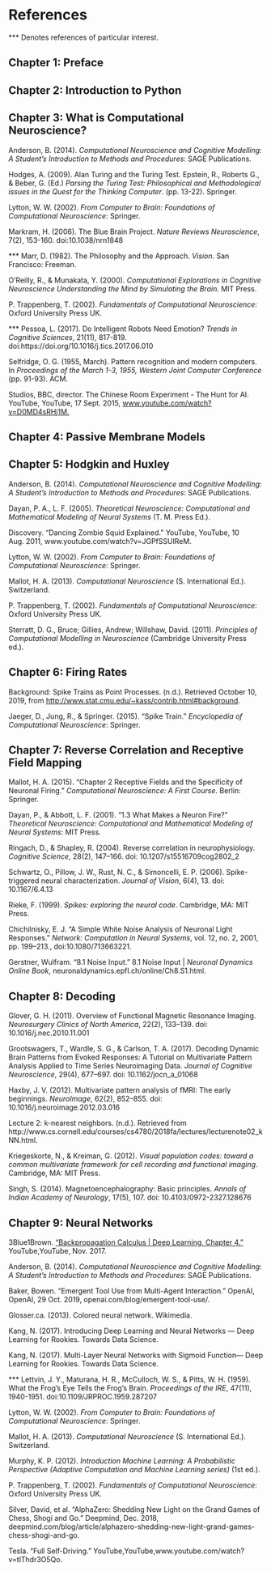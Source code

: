 # References {#Ch10}

*** Denotes references of particular interest.  

## Chapter 1: Preface  

## Chapter 2: Introduction to Python  

## Chapter 3: What is Computational Neuroscience?    
Anderson, B. (2014). *Computational Neuroscience and Cognitive Modelling: A Student's Introduction to Methods and Procedures*: SAGE Publications.  

Hodges, A. (2009). Alan Turing and the Turing Test. Epstein, R., Roberts G., & Beber, G. (Ed.) *Parsing the Turing Test: Philosophical and Methodological issues in the Quest for the Thinking Computer*. (pp. 13-22). Springer.  

Lytton, W. W. (2002). *From Computer to Brain: Foundations of Computational Neuroscience*: Springer.  

Markram, H. (2006). The Blue Brain Project. *Nature Reviews Neuroscience*, 7(2),
153-160. doi:10.1038/nrn1848  

*** Marr, D. (1982). The Philosophy and the Approach. *Vision*. San Francisco:
Freeman.  

O’Reilly, R., &amp; Munakata, Y. (2000). *Computational Explorations in Cognitive Neuroscience Understanding the Mind by Simulating the Brain.* MIT Press.  

P. Trappenberg, T. (2002). *Fundamentals of Computational Neuroscience*: Oxford University Press UK.  

*** Pessoa, L. (2017). Do Intelligent Robots Need Emotion? *Trends in Cognitive Sciences*, 21(11), 817-819. doi:https://doi.org/10.1016/j.tics.2017.06.010  

Selfridge, O. G. (1955, March). Pattern recognition and modern computers. In *Proceedings of the March 1-3, 1955, Western Joint Computer Conference* (pp. 91-93). ACM.  

Studios, BBC, director. The Chinese Room Experiment - The Hunt for AI.
YouTube, YouTube, 17 Sept. 2015, [www.youtube.com/watch?v=D0MD4sRHj1M.](www.youtube.com/watch?v=D0MD4sRHj1M.)

## Chapter 4: Passive Membrane Models  

## Chapter 5: Hodgkin and Huxley  

Anderson, B. (2014). *Computational Neuroscience and Cognitive Modelling: A Student's Introduction to Methods and Procedures*: SAGE Publications.  

Dayan, P. A., L. F. (2005). *Theoretical Neuroscience: Computational and Mathematical Modeling of Neural Systems* (T. M. Press Ed.).  

Discovery. “Dancing Zombie Squid Explained.” YouTube, YouTube, 10 Aug. 2011, www.youtube.com/watch?v=JGPfSSUlReM.  

Lytton, W. W. (2002). *From Computer to Brain: Foundations of Computational Neuroscience*: Springer.  

Mallot, H. A. (2013). *Computational Neuroscience* (S. International Ed.). Switzerland.  

P. Trappenberg, T. (2002). *Fundamentals of Computational Neuroscience*: Oxford University Press UK.  

Sterratt, D. G., Bruce; Gillies, Andrew; Willshaw, David. (2011). *Principles of Computational Modelling in Neuroscience* (Cambridge University Press ed.).


## Chapter 6: Firing Rates  

Background: Spike Trains as Point Processes. (n.d.). Retrieved October 10, 2019, 
from [http://www.stat.cmu.edu/~kass/contrib.html#background](http://www.stat.cmu.edu/~kass/contrib.html#background).

Jaeger, D., Jung, R., & Springer. (2015). “Spike Train.” *Encyclopedia of Computational Neuroscience*: Springer.


## Chapter 7: Reverse Correlation and Receptive Field Mapping  

Mallot, H. A. (2015). “Chapter 2 Receptive Fields and the Specificity of Neuronal Firing.” *Computational Neuroscience: A First Course*. Berlin: Springer.

Dayan, P., & Abbott, L. F. (2001). “1.3 What Makes a Neuron Fire?” *Theoretical Neuroscience: Computational and Mathematical Modeling of Neural Systems*: MIT Press.

Ringach, D., & Shapley, R. (2004). Reverse correlation in neurophysiology. *Cognitive Science*, 28(2), 147–166. doi: 10.1207/s15516709cog2802_2

Schwartz, O., Pillow, J. W., Rust, N. C., & Simoncelli, E. P. (2006). Spike-triggered neural characterization. *Journal of Vision*, 6(4), 13. doi: 10.1167/6.4.13

Rieke, F. (1999). *Spikes: exploring the neural code*. Cambridge, MA: MIT Press.

Chichilnisky, E. J. “A Simple White Noise Analysis of Neuronal Light Responses.” *Network: Computation in Neural Systems*, vol. 12, no. 2, 2001, pp. 199–213., doi:10.1080/713663221.

Gerstner, Wulfram. “8.1 Noise Input.” 8.1 Noise Input | *Neuronal Dynamics Online Book*, neuronaldynamics.epfl.ch/online/Ch8.S1.html.


## Chapter 8: Decoding   

Glover, G. H. (2011). Overview of Functional Magnetic Resonance Imaging. *Neurosurgery Clinics of North America*, 22(2), 133–139. doi: 10.1016/j.nec.2010.11.001  

Grootswagers, T., Wardle, S. G., & Carlson, T. A. (2017). Decoding Dynamic Brain Patterns from Evoked Responses: A Tutorial on Multivariate Pattern Analysis Applied to Time Series Neuroimaging Data. *Journal of Cognitive Neuroscience*, 29(4), 677–697. doi: 10.1162/jocn_a_01068  

Haxby, J. V. (2012). Multivariate pattern analysis of fMRI: The early beginnings. *NeuroImage*, 62(2), 852–855. doi: 10.1016/j.neuroimage.2012.03.016

Lecture 2: k-nearest neighbors. (n.d.). Retrieved from http://www.cs.cornell.edu/courses/cs4780/2018fa/lectures/lecturenote02_kNN.html.

Kriegeskorte, N., & Kreiman, G. (2012). *Visual population codes: toward a common multivariate framework for cell recording and functional imaging*. Cambridge, MA: MIT Press.  

Singh, S. (2014). Magnetoencephalography: Basic principles. *Annals of Indian Academy of Neurology*, 17(5), 107. doi: 10.4103/0972-2327.128676


## Chapter 9: Neural Networks    

3Blue1Brown. [“Backpropagation Calculus | Deep Learning, Chapter 4.”](www.youtube.com/watch?v=tIeHLnjs5U8&feature=youtu.be) YouTube,YouTube, Nov. 2017.

Anderson, B. (2014). *Computational Neuroscience and Cognitive Modelling: A Student's Introduction to Methods and Procedures*: SAGE Publications.  

Baker, Bowen. “Emergent Tool Use from Multi-Agent Interaction.” OpenAI, OpenAI, 29 Oct. 2019, openai.com/blog/emergent-tool-use/.  

Glosser.ca. (2013). Colored neural network. Wikimedia.

Kang, N. (2017). Introducing Deep Learning and Neural Networks — Deep Learning for Rookies. Towards Data Science.

Kang, N. (2017). Multi-Layer Neural Networks with Sigmoid Function— Deep Learning for Rookies. Towards Data Science.

*** Lettvin, J. Y., Maturana, H. R., McCulloch, W. S., & Pitts, W. H. (1959). What the Frog's Eye Tells the Frog's Brain. *Proceedings of the IRE*, 47(11), 1940-1951. doi:10.1109/JRPROC.1959.287207

Lytton, W. W. (2002). *From Computer to Brain: Foundations of Computational Neuroscience*: Springer.

Mallot, H. A. (2013). *Computational Neuroscience* (S. International Ed.). Switzerland.

Murphy, K. P. (2012). *Introduction Machine Learning: A Probabilistic Perspective (Adaptive Computation and Machine Learning series)* (1st ed.).

P. Trappenberg, T. (2002). *Fundamentals of Computational Neuroscience*: Oxford University Press UK.

Silver, David, et al. “AlphaZero: Shedding New Light on the Grand Games of Chess, Shogi and Go.” Deepmind, Dec. 2018, deepmind.com/blog/article/alphazero-shedding-new-light-grand-games-chess-shogi-and-go.

Tesla. “Full Self-Driving.” YouTube,YouTube,www.youtube.com/watch?v=tlThdr3O5Qo.


